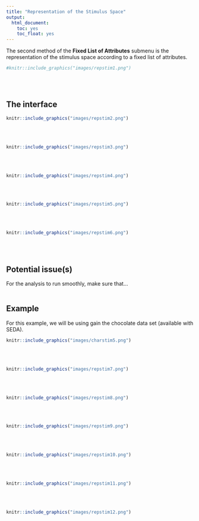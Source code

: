 ```yaml
---
title: "Representation of the Stimulus Space"
output:
  html_document:
    toc: yes
    toc_float: yes
---
```


The second method of the **Fixed List of Attributes** submenu is the representation of the stimulus space according to a fixed list of attributes.

```r
#knitr::include_graphics("images/repstim1.png")
```
<br><br />

## **The interface**


```r
knitr::include_graphics("images/repstim2.png")
```
<br><br />

```r
knitr::include_graphics("images/repstim3.png")
```
<br><br />

```r
knitr::include_graphics("images/repstim4.png")
```
<br><br />

```r
knitr::include_graphics("images/repstim5.png")
```
<br><br />

```r
knitr::include_graphics("images/repstim6.png")
```
<br><br />

## **Potential issue(s)**
For the analysis to run smoothly, make sure that...
<br><br />

## **Example**
For this example, we will be using gain the chocolate data set (available with SEDA).

```r
knitr::include_graphics("images/charstim5.png")
```
<br><br />

```r
knitr::include_graphics("images/repstim7.png")
```
<br><br />

```r
knitr::include_graphics("images/repstim8.png")
```
<br><br />

```r
knitr::include_graphics("images/repstim9.png")
```
<br><br />

```r
knitr::include_graphics("images/repstim10.png")
```
<br><br />

```r
knitr::include_graphics("images/repstim11.png")
```
<br><br />

```r
knitr::include_graphics("images/repstim12.png")
```
<br><br />
